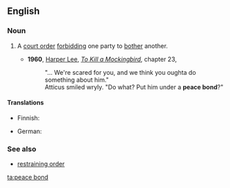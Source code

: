 ==English==
{{wikipedia}}

===Noun===
{{en-noun}}

# {{lb|en|legal}} A [[court order]] [[forbid]]ding one party to [[bother]] another.
#* '''1960''', [[w:Harper Lee|Harper Lee]], ''[[w:To Kill a Mockingbird|To Kill a Mockingbird]]'', chapter 23,
#*: "... We're scared for you, and we think you oughta do something about him."
#*: Atticus smiled wryly. "Do what? Put him under a '''peace bond'''?"

====Translations====
{{trans-top|Court order forbidding one party to bother another}}
* Finnish: {{t+|fi|lähestymiskielto}}
{{trans-mid}}
* German: {{t+|de|Kontaktverbot|n}}
{{trans-bottom}}

===See also===
* [[restraining order]]

[[ta:peace bond]]